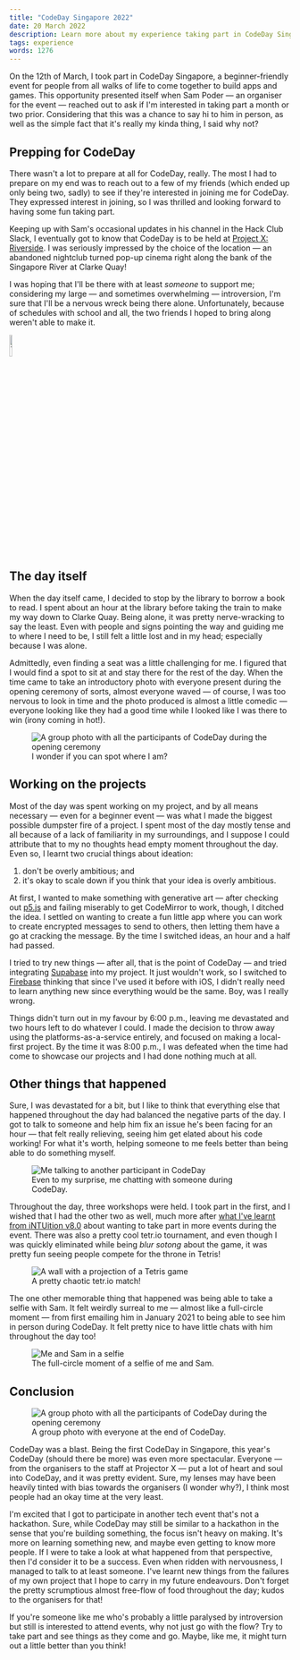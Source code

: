 ```yaml
---
title: "CodeDay Singapore 2022"
date: 20 March 2022
description: Learn more about my experience taking part in CodeDay Singapore 2022.
tags: experience
words: 1276
---
```


On the 12th of March, I took part in CodeDay Singapore, a beginner-friendly event for people from all walks of life to come together to build apps and games. This opportunity presented itself when Sam Poder — an organiser for the event — reached out to ask if I'm interested in taking part a month or two prior. Considering that this was a chance to say hi to him in person, as well as the simple fact that it's really my kinda thing, I said why not?

## Prepping for CodeDay

There wasn't a lot to prepare at all for CodeDay, really. The most I had to prepare on my end was to reach out to a few of my friends (which ended up only being two, sadly) to see if they're interested in joining me for CodeDay. They expressed interest in joining, so I was thrilled and looking forward to having some fun taking part.

Keeping up with Sam's occasional updates in his channel in the Hack Club Slack, I eventually got to know that CodeDay is to be held at [Project X: Riverside](https://theprojector.sg/riverside-point/). I was seriously impressed by the choice of the location — an abandoned nightclub turned pop-up cinema right along the bank of the Singapore River at Clarke Quay!

I was hoping that I'll be there with at least _someone_ to support me; considering my large — and sometimes overwhelming — introversion, I'm sure that I'll be a nervous wreck being there alone. Unfortunately, because of schedules with school and all, the two friends I hoped to bring along weren't able to make it.

<img
  src="images/codeday-singapore-2022/001.jpg"
  width="10%"
  alt="This is fine"
/>

## The day itself

When the day itself came, I decided to stop by the library to borrow a book to read. I spent about an hour at the library before taking the train to make my way down to Clarke Quay. Being alone, it was pretty nerve-wracking to say the least. Even with people and signs pointing the way and guiding me to where I need to be, I still felt a little lost and in my head; especially because I was alone.

Admittedly, even finding a seat was a little challenging for me. I figured that I would find a spot to sit at and stay there for the rest of the day. When the time came to take an introductory photo with everyone present during the opening ceremony of sorts, almost everyone waved — of course, I was too nervous to look in time and the photo produced is almost a little comedic — everyone looking like they had a good time while I looked like I was there to win (irony coming in hot!).

<figure>
  <img
    src="images/codeday-singapore-2022/002.jpg"
    alt="A group photo with all the participants of CodeDay during the opening ceremony"
  />
  <figcaption>I wonder if you can spot where I am?</figcaption>
</figure>

## Working on the projects

Most of the day was spent working on my project, and by all means necessary — even for a beginner event — was what I made the biggest possible dumpster fire of a project. I spent most of the day mostly tense and all because of a lack of familiarity in my surroundings, and I suppose I could attribute that to my no thoughts head empty moment throughout the day. Even so, I learnt two crucial things about ideation:

1. don't be overly ambitious; and
2. it's okay to scale down if you think that your idea is overly ambitious.

At first, I wanted to make something with generative art — after checking out [p5.js](https://p5js.org/) and failing miserably to get CodeMirror to work, though, I ditched the idea. I settled on wanting to create a fun little app where you can work to create encrypted messages to send to others, then letting them have a go at cracking the message. By the time I switched ideas, an hour and a half had passed.

I tried to try new things — after all, that is the point of CodeDay — and tried integrating [Supabase](https://supabase.com) into my project. It just wouldn't work, so I switched to [Firebase](https://firebase.google.com) thinking that since I've used it before with iOS, I didn't really need to learn anything new since everything would be the same. Boy, was I really wrong.

Things didn't turn out in my favour by 6:00 p.m., leaving me devastated and two hours left to do whatever I could. I made the decision to throw away using the platforms-as-a-service entirely, and focused on making a local-first project. By the time it was 8:00 p.m., I was defeated when the time had come to showcase our projects and I had done nothing much at all.

## Other things that happened

Sure, I was devastated for a bit, but I like to think that everything else that happened throughout the day had balanced the negative parts of the day. I got to talk to someone and help him fix an issue he's been facing for an hour — that felt really relieving, seeing him get elated about his code working! For what it's worth, helping someone to me feels better than being able to do something myself.

<figure>
  <img
    src="images/codeday-singapore-2022/003.jpg"
    alt="Me talking to another participant in CodeDay"
  />
  <figcaption>
    Even to my surprise, me chatting with someone during CodeDay.
  </figcaption>
</figure>

Throughout the day, three workshops were held. I took part in the first, and I wished that I had the other two as well, much more after [what I've learnt from iNTUition v8.0](https://blog.arash.codes/taking-part-in-intuition-v8.0) about wanting to take part in more events during the event. There was also a pretty cool tetr.io tournament, and even though I was quickly eliminated while being _blur sotong_ about the game, it was pretty fun seeing people compete for the throne in Tetris!

<figure>
  <img
    src="images/codeday-singapore-2022/004.jpg"
    alt="A wall with a projection of a Tetris game"
  />
  <figcaption>A pretty chaotic tetr.io match!</figcaption>
</figure>

The one other memorable thing that happened was being able to take a selfie with Sam. It felt weirdly surreal to me — almost like a full-circle moment — from first emailing him in January 2021 to being able to see him in person during CodeDay. It felt pretty nice to have little chats with him throughout the day too!

<figure>
  <img
    src="images/codeday-singapore-2022/005.jpg"
    alt="Me and Sam in a selfie"
  />
  <figcaption>The full-circle moment of a selfie of me and Sam.</figcaption>
</figure>

## Conclusion

<figure>
  <img
    src="images/codeday-singapore-2022/006.jpg"
    alt="A group photo with all the participants of CodeDay during the opening ceremony"
  />
  <figcaption>A group photo with everyone at the end of CodeDay.</figcaption>
</figure>

CodeDay was a blast. Being the first CodeDay in Singapore, this year's CodeDay (should there be more) was even more spectacular. Everyone — from the organisers to the staff at Projector X — put a lot of heart and soul into CodeDay, and it was pretty evident. Sure, my lenses may have been heavily tinted with bias towards the organisers (I wonder why?), I think most people had an okay time at the very least.

I'm excited that I got to participate in another tech event that's not a hackathon. Sure, while CodeDay may still be similar to a hackathon in the sense that you're building something, the focus isn't heavy on making. It's more on learning something new, and maybe even getting to know more people. If I were to take a look at what happened from that perspective, then I'd consider it to be a success. Even when ridden with nervousness, I managed to talk to at least someone. I've learnt new things from the failures of my own project that I hope to carry in my future endeavours. Don't forget the pretty scrumptious almost free-flow of food throughout the day; kudos to the organisers for that!

If you're someone like me who's probably a little paralysed by introversion but still is interested to attend events, why not just go with the flow? Try to take part and see things as they come and go. Maybe, like me, it might turn out a little better than you think!
